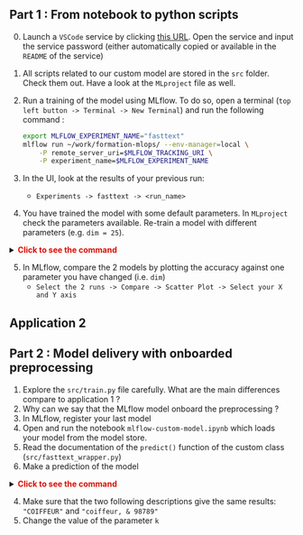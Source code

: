 :::{.nonincremental}
:::: {.callout-tip collapse="true" icon=false}
## Part 1 : From notebook to python scripts

0. Launch a `VSCode` service by clicking [this URL](https://datalab.sspcloud.fr/launcher/ide/vscode-python?autoLaunch=true&init.personalInit=«https%3A%2F%2Fraw.githubusercontent.com%2FInseeFrLab%2Fformation-mlops%2Fmain%2Finit.sh»). Open the service and input the service password (either automatically copied or available in the `README` of the service)
1. All scripts related to our custom model are stored in the `src` folder. Check them out. Have a look at the `MLproject` file as well.
2. Run a training of the model using MLflow. To do so, open a terminal (`top left button -> Terminal -> New Terminal`) and run the following command :

    ```sh
    export MLFLOW_EXPERIMENT_NAME="fasttext"
    mlflow run ~/work/formation-mlops/ --env-manager=local \
        -P remote_server_uri=$MLFLOW_TRACKING_URI \
        -P experiment_name=$MLFLOW_EXPERIMENT_NAME
    ```

3. In the UI, look at the results of your previous run:
    + `Experiments -> fasttext -> <run_name>`
4. You have trained the model with some default parameters. In `MLproject` check the parameters available. Re-train a model with different parameters (e.g. `dim = 25`).

<details>
<summary>
    <font size=\"3\" color=\"darkgreen\"><b>Click to see the command </b></font>
</summary>

```sh
mlflow run ~/work/formation-mlops/ --env-manager=local \
-P remote_server_uri=$MLFLOW_TRACKING_URI \
-P experiment_name=$MLFLOW_EXPERIMENT_NAME \
-P dim=25
```

</details>


5. In MLflow, compare the 2 models by plotting the accuracy against one parameter you have changed (i.e. `dim`)
    + `Select the 2 runs -> Compare -> Scatter Plot -> Select your X and Y axis`
::::
:::


## Application 2 {.scrollable}

:::{.nonincremental}
:::: {.callout-tip collapse="true" icon=false}
## Part 2 : Model delivery with onboarded preprocessing

1. Explore the `src/train.py` file carefully. What are the main differences compare to application 1 ?
2. Why can we say that the MLflow model onboard the preprocessing ?
3. In MLflow, register your last model
4. Open and run the notebook `mlflow-custom-model.ipynb` which loads your model from the model store.
5. Read the documentation of the `predict()` function of the custom class (`src/fasttext_wrapper.py`)
6. Make a prediction of the model

<details>
<summary>
    <font size=\"3\" color=\"darkgreen\"><b>Click to see the command </b></font>
</summary>

```python
list_libs = ["vendeur d'huitres", "boulanger"]

test_data = {
    "query": list_libs,
    "k": 1
}
model.predict(test_data)
```

</details>


4. Make sure that the two following descriptions give the same results: `"COIFFEUR"` and `"coiffeur, & 98789"`
5. Change the value of the parameter `k`
::::
:::

